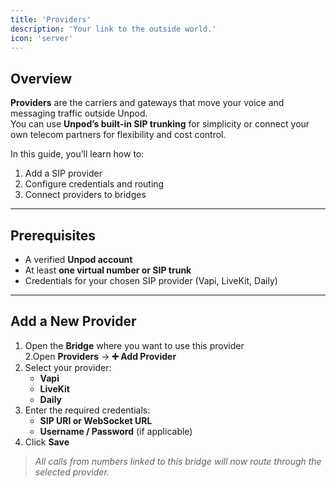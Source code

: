 ```yaml
---
title: 'Providers'
description: 'Your link to the outside world.'
icon: 'server'
---
```


## Overview  

**Providers** are the carriers and gateways that move your voice and messaging traffic outside Unpod.  
You can use **Unpod’s built-in SIP trunking** for simplicity or connect your own telecom partners for flexibility and cost control.  

In this guide, you’ll learn how to:  
1. Add a SIP provider  
2. Configure credentials and routing  
3. Connect providers to bridges  
---

## Prerequisites  

- A verified **Unpod account**  
- At least **one virtual number or SIP trunk**  
- Credentials for your chosen SIP provider (Vapi, LiveKit, Daily)  
---

## Add a New Provider  

1. Open the **Bridge** where you want to use this provider  
2.Open **Providers** → **➕ Add Provider**  
3. Select your provider:  
   - **Vapi**  
   - **LiveKit**  
   - **Daily**  
4. Enter the required credentials:  
   - **SIP URI or WebSocket URL**  
   - **Username / Password** (if applicable)  
5. Click **Save**  

> _All calls from numbers linked to this bridge will now route through the selected provider._

 


